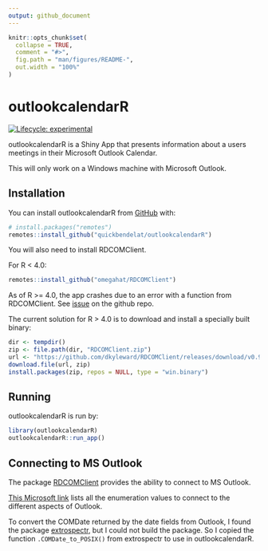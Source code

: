 ```yaml
---
output: github_document
---
```


<!-- README.md is generated from README.Rmd. Please edit that file -->

```r
knitr::opts_chunk$set(
  collapse = TRUE,
  comment = "#>",
  fig.path = "man/figures/README-",
  out.width = "100%"
)
```

# outlookcalendarR

<!-- badges: start -->
[![Lifecycle: experimental](https://img.shields.io/badge/lifecycle-experimental-orange.svg)](https://www.tidyverse.org/lifecycle/#experimental)
<!-- badges: end -->

outlookcalendarR is a Shiny App that presents information about a users meetings in their Microsoft Outlook Calendar.

This will only work on a Windows machine with Microsoft Outlook.

## Installation

You can install outlookcalendarR from 
[GitHub](https://github.com/) with:

``` r
# install.packages("remotes")
remotes::install_github("quickbendelat/outlookcalendarR")
```

You will also need to install RDCOMClient.

For R < 4.0:
``` r
remotes::install_github("omegahat/RDCOMClient")
```

As of R >= 4.0, the app crashes due to an error with a function from RDCOMClient.
See [issue](https://github.com/omegahat/RDCOMClient/issues/24) on the github repo.

The current solution for R > 4.0 is to download and install a specially built binary:
```r
dir <- tempdir()
zip <- file.path(dir, "RDCOMClient.zip")
url <- "https://github.com/dkyleward/RDCOMClient/releases/download/v0.94/RDCOMClient_binary.zip"
download.file(url, zip)
install.packages(zip, repos = NULL, type = "win.binary")
```


## Running
outlookcalendarR is run by:
``` r
library(outlookcalendarR)
outlookcalendarR::run_app()
```

## Connecting to MS Outlook 
The package [RDCOMClient](https://github.com/omegahat/RDCOMClient) provides the ability to connect to MS Outlook.

[This Microsoft link](https://docs.microsoft.com/en-us/office/vba/api/outlook.oldefaultfolders) lists all the enumeration values to connect to the different aspects of Outlook.

To convert the COMDate returned by the date fields from Outlook, I found the package [extrospectr](https://github.com/aecoleman/extrospectr/), but I could not build the package. So I copied the function `.COMDate_to_POSIX()` from extrospectr to use in outlookcalendarR.

